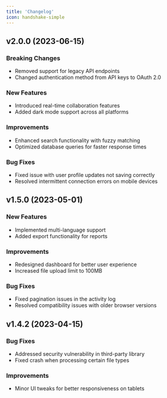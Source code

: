 ```yaml
---
title: 'Changelog'
icon: handshake-simple
---
```


## v2.0.0 (2023-06-15)

### Breaking Changes

- Removed support for legacy API endpoints
- Changed authentication method from API keys to OAuth 2.0

### New Features

- Introduced real-time collaboration features
- Added dark mode support across all platforms

### Improvements

- Enhanced search functionality with fuzzy matching
- Optimized database queries for faster response times

### Bug Fixes

- Fixed issue with user profile updates not saving correctly
- Resolved intermittent connection errors on mobile devices

## v1.5.0 (2023-05-01)

### New Features

- Implemented multi-language support
- Added export functionality for reports

### Improvements

- Redesigned dashboard for better user experience
- Increased file upload limit to 100MB

### Bug Fixes

- Fixed pagination issues in the activity log
- Resolved compatibility issues with older browser versions

## v1.4.2 (2023-04-15)

### Bug Fixes

- Addressed security vulnerability in third-party library
- Fixed crash when processing certain file types

### Improvements

- Minor UI tweaks for better responsiveness on tablets